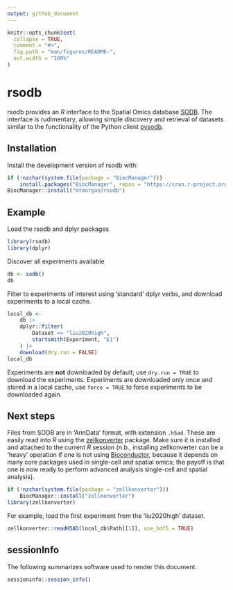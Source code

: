 ```yaml
---
output: github_document
---
```


<!-- README.md is generated from README.Rmd. Please edit that file -->

```r
knitr::opts_chunk$set(
  collapse = TRUE,
  comment = "#>",
  fig.path = "man/figures/README-",
  out.width = "100%"
)
```

# rsodb

<!-- badges: start -->
<!-- badges: end -->

rsodb provides an *R* interface to the Spatial Omics database
[SODB][]. The interface is rudimentary, allowing simple discovery and
retrieval of datasets similar to the functionality of the Python
client [pysodb][].

[SODB]: https://gene.ai.tencent.com/SpatialOmics
[pysodb]: https://pysodb.readthedocs.io/en/latest/#

## Installation

Install the development version of rsodb with:

``` r
if (!nzchar(system.file(package = "BiocManager")))
    install.packages("BiocManager", repos = "https://cran.r-project.org")
BiocManager::install("mtmorgan/rsodb")
```

## Example

Load the rsodb and dplyr packages

```r
library(rsodb)
library(dplyr)
```

Discover all experiments available

```r
db <- sodb()
db
```

Filter to experiments of interest using 'standard' dplyr verbs, and
download experiments to a local cache.

```r
local_db <-
    db |>
    dplyr::filter(
        Dataset == "liu2020high",
        startsWith(Experiment, "E1")
    ) |>
    download(dry.run = FALSE)
local_db
```

Experiments are **not** downloaded by default; use `dry.run = TRUE` to
download the experiments. Experiments are downloaded only once and
stored in a local cache, use `force = TRUE` to force experiments to be
downloaded again.

## Next steps

Files from SODB are in 'AnnData' format, with extension `.h5ad`. These
are easily read into *R* using the [zellkonverter][] package. Make sure it
is installed and attached to the current *R* session (n.b., installing
zellkonverter can be a 'heavy' operation if one is not using
[Bioconductor][], because it depends on many core packages used in
single-cell and spatial omics; the payoff is that one is now ready to
perform advanced analysis single-cell and spatial analysis).

[zellkonverter]: https://bioconductor.org/packages/zellkonverter
[Bioconductor]: https://bioconductor.org

```r
if (!nzchar(system.file(package = "zellkonverter")))
    BiocManager::install("zellkonverter")
library(zellkonverter)
```

For example, load the first experiment from the 'liu2020high' dataset.

```r
zellkonverter::readH5AD(local_db$Path[[1]], use_hdf5 = TRUE)
```

## sessionInfo

The following summarizes software used to render this document.

```r
sessioninfo::session_info()
```
